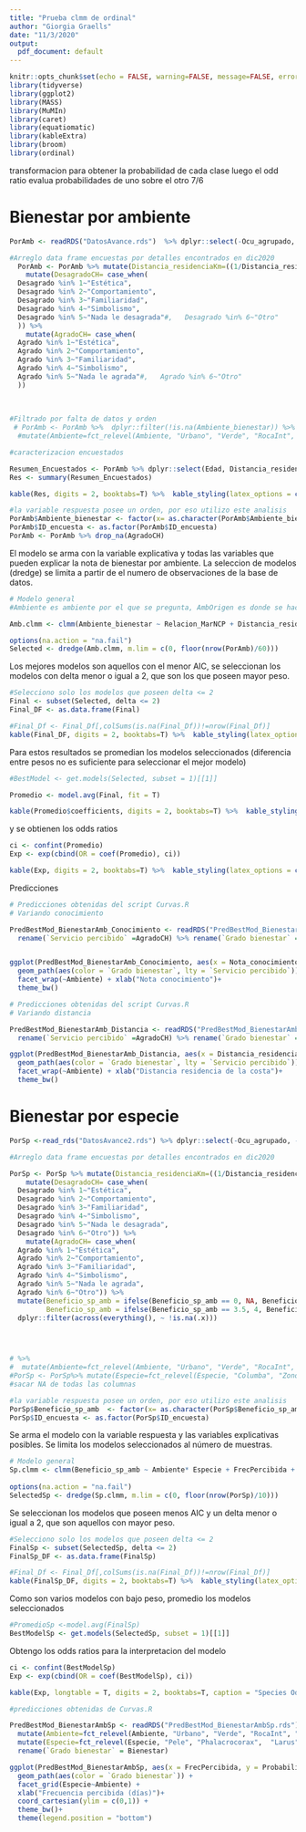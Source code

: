 ```yaml
---
title: "Prueba clmm de ordinal"
author: "Giorgia Graells"
date: "11/3/2020"
output:
  pdf_document: default
---
```


```r
knitr::opts_chunk$set(echo = FALSE, warning=FALSE, message=FALSE, error=F)
library(tidyverse)
library(ggplot2)
library(MASS)
library(MuMIn)
library(caret)
library(equatiomatic)
library(kableExtra)
library(broom)
library(ordinal)
```


transformacion para obtener la probabilidad de cada clase
luego el odd ratio evalua probabilidades de uno sobre el otro 7/6


# Bienestar por ambiente

```r
PorAmb <- readRDS("DatosAvance.rds")  %>% dplyr::select(-Ocu_agrupado, -Encuestador, -Ingresos, -Integrantes_familia, -Ingreso_percap)  

#Arreglo data frame encuestas por detalles encontrados en dic2020
  PorAmb <- PorAmb %>% mutate(Distancia_residenciaKm=((1/Distancia_residenciaKm)-1)) %>% 
    mutate(DesagradoCH= case_when(
  Desagrado %in% 1~"Estética",
  Desagrado %in% 2~"Comportamiento",
  Desagrado %in% 3~"Familiaridad",
  Desagrado %in% 4~"Simbolismo",
  Desagrado %in% 5~"Nada le desagrada"#,   Desagrado %in% 6~"Otro"
  )) %>% 
    mutate(AgradoCH= case_when(
  Agrado %in% 1~"Estética",
  Agrado %in% 2~"Comportamiento",
  Agrado %in% 3~"Familiaridad",
  Agrado %in% 4~"Simbolismo",
  Agrado %in% 5~"Nada le agrada"#,   Agrado %in% 6~"Otro"
  ))
  
    
  
#Filtrado por falta de datos y orden
 # PorAmb <- PorAmb %>%  dplyr::filter(!is.na(Ambiente_bienestar)) %>%
  #mutate(Ambiente=fct_relevel(Ambiente, "Urbano", "Verde", "RocaInt", "PlayaInt", "PlayaNat"))

```


```r
#caracterizacion encuestados

Resumen_Encuestados <- PorAmb %>% dplyr::select(Edad, Distancia_residenciaKm, Nota_conocimiento, Participacion_avistamiento, Ambiente_bienestar, ID_encuesta)
Res <- summary(Resumen_Encuestados)

kable(Res, digits = 2, booktabs=T) %>%  kable_styling(latex_options = c("scale_down"), font_size = 11)

```



```r
#la variable respuesta posee un orden, por eso utilizo este analisis
PorAmb$Ambiente_bienestar <- factor(x= as.character(PorAmb$Ambiente_bienestar), ordered= T)
PorAmb$ID_encuesta <- as.factor(PorAmb$ID_encuesta)
PorAmb <- PorAmb %>% drop_na(AgradoCH)
```



El modelo se arma con la variable explicativa y todas las variables que pueden explicar la nota de bienestar por ambiente. La seleccion de modelos (dredge) se limita a partir de el numero de observaciones de la base de datos.

```r
# Modelo general
#Ambiente es ambiente por el que se pregunta, AmbOrigen es donde se hace la encuesta

Amb.clmm <- clmm(Ambiente_bienestar ~ Relacion_MarNCP + Distancia_residenciaKm + Nota_conocimiento + AmbOrigen + Ambiente+ AgradoCH + Ambiente:AgradoCH  + (1|ID_encuesta), data = PorAmb)

options(na.action = "na.fail")       
Selected <- dredge(Amb.clmm, m.lim = c(0, floor(nrow(PorAmb)/60)))

```


Los mejores modelos son aquellos con el menor AIC, se seleccionan los modelos con delta menor o igual a 2, que son los que poseen mayor peso.



```r
#Selecciono solo los modelos que poseen delta <= 2 
Final <- subset(Selected, delta <= 2)
Final_DF <- as.data.frame(Final)

#Final_Df <- Final_Df[,colSums(is.na(Final_Df))!=nrow(Final_Df)]
kable(Final_DF, digits = 2, booktabs=T) %>%  kable_styling(latex_options = c("scale_down"), font_size = 9)
```

Para estos resultados se promedian los modelos seleccionados (diferencia entre pesos no es suficiente para seleccionar el mejor modelo) 

```r

#BestModel <- get.models(Selected, subset = 1)[[1]]

Promedio <- model.avg(Final, fit = T)

kable(Promedio$coefficients, digits = 2, booktabs=T) %>%  kable_styling(latex_options = c("scale_down"), font_size = 9)

```


y se obtienen los odds ratios

```r
ci <- confint(Promedio)
Exp <- exp(cbind(OR = coef(Promedio), ci))

kable(Exp, digits = 2, booktabs=T) %>%  kable_styling(latex_options = c("scale_down"), font_size = 9)

```


Predicciones


```r
# Predicciones obtenidas del script Curvas.R
# Variando conocimiento

PredBestMod_BienestarAmb_Conocimiento <- readRDS("PredBestMod_BienestarAmb_Conocimiento.rds") %>% 
  rename(`Servicio percibido` =AgradoCH) %>% rename(`Grado bienestar` = Bienestar)


ggplot(PredBestMod_BienestarAmb_Conocimiento, aes(x = Nota_conocimiento, y = Probabilidad)) +
  geom_path(aes(color = `Grado bienestar`, lty = `Servicio percibido`)) + 
  facet_wrap(~Ambiente) + xlab("Nota conocimiento")+
  theme_bw()
```

```r
# Predicciones obtenidas del script Curvas.R
# Variando distancia

PredBestMod_BienestarAmb_Distancia <- readRDS("PredBestMod_BienestarAmb_Distancia.rds") %>% 
  rename(`Servicio percibido` =AgradoCH) %>% rename(`Grado bienestar` = Bienestar)

ggplot(PredBestMod_BienestarAmb_Distancia, aes(x = Distancia_residenciaKm, y = Probabilidad)) +
  geom_path(aes(color = `Grado bienestar`, lty = `Servicio percibido`)) +
  facet_wrap(~Ambiente) + xlab("Distancia residencia de la costa")+
  theme_bw()

```


# Bienestar por especie

```r
PorSp <-read_rds("DatosAvance2.rds") %>% dplyr::select(-Ocu_agrupado, -Encuestador, -Ingresos, -Integrantes_familia, -Ingreso_percap)  

#Arreglo data frame encuestas por detalles encontrados en dic2020

PorSp <- PorSp %>% mutate(Distancia_residenciaKm=((1/Distancia_residenciaKm)-1)) %>% 
    mutate(DesagradoCH= case_when(
  Desagrado %in% 1~"Estética",
  Desagrado %in% 2~"Comportamiento",
  Desagrado %in% 3~"Familiaridad",
  Desagrado %in% 4~"Simbolismo",
  Desagrado %in% 5~"Nada le desagrada",
  Desagrado %in% 6~"Otro")) %>% 
    mutate(AgradoCH= case_when(
  Agrado %in% 1~"Estética",
  Agrado %in% 2~"Comportamiento",
  Agrado %in% 3~"Familiaridad",
  Agrado %in% 4~"Simbolismo",
  Agrado %in% 5~"Nada le agrada",
  Agrado %in% 6~"Otro")) %>% 
  mutate(Beneficio_sp_amb = ifelse(Beneficio_sp_amb == 0, NA, Beneficio_sp_amb),
         Beneficio_sp_amb = ifelse(Beneficio_sp_amb == 3.5, 4, Beneficio_sp_amb)) %>% 
  dplyr::filter(across(everything(), ~ !is.na(.x)))
  



# %>% 
#  mutate(Ambiente=fct_relevel(Ambiente, "Urbano", "Verde", "RocaInt", "PlayaInt", "PlayaNat"))
#PorSp <- PorSp%>% mutate(Especie=fct_relevel(Especie, "Columba", "Zonotrichia", "Turdus", "Larus", "Phalacrocorax"))
#sacar NA de todas las columnas


```


```r

#la variable respuesta posee un orden, por eso utilizo este analisis
PorSp$Beneficio_sp_amb  <- factor(x= as.character(PorSp$Beneficio_sp_amb), ordered= T)
PorSp$ID_encuesta <- as.factor(PorSp$ID_encuesta)

```



Se arma el modelo con la variable respuesta y las variables explicativas posibles. Se limita los modelos seleccionados al número de muestras.

```r
# Modelo general
Sp.clmm <- clmm(Beneficio_sp_amb ~ Ambiente* Especie + FrecPercibida + Conoce_especie + Conoce_nombre + Conoce_origen +AmbOrigen + (1|ID_encuesta) , data = PorSp)
                              
options(na.action = "na.fail")
SelectedSp <- dredge(Sp.clmm, m.lim = c(0, floor(nrow(PorSp)/10)))
```


Se seleccionan los modelos que poseen menos AIC y un delta menor o igual a 2, que son aquellos con mayor peso.


```r
#Selecciono solo los modelos que poseen delta <= 2 
FinalSp <- subset(SelectedSp, delta <= 2)
FinalSp_DF <- as.data.frame(FinalSp)

#Final_Df <- Final_Df[,colSums(is.na(Final_Df))!=nrow(Final_Df)]
kable(FinalSp_DF, digits = 2, booktabs=T) %>%  kable_styling(latex_options = c("scale_down"), font_size = 9)
```

Como son varios modelos con bajo peso, promedio los modelos seleccionados

```r

#PromedioSp <-model.avg(FinalSp)
BestModelSp <- get.models(SelectedSp, subset = 1)[[1]]

```

Obtengo los odds ratios para la interpretacion del modelo


```r
ci <- confint(BestModelSp)
Exp <- exp(cbind(OR = coef(BestModelSp), ci))

kable(Exp, longtable = T, digits = 2, booktabs=T, caption = "Species OddsRratios") %>%  kable_styling(latex_options = c("scale_down"), font_size = 8)

```


```r
#predicciones obtenidas de Curvas.R

PredBestMod_BienestarAmbSp <- readRDS("PredBestMod_BienestarAmbSp.rds") %>%
  mutate(Ambiente=fct_relevel(Ambiente, "Urbano", "Verde", "RocaInt", "PlayaInt", "PlayaNat")) %>% 
  mutate(Especie=fct_relevel(Especie, "Pele", "Phalacrocorax",  "Larus", "Zonotrichia", "Turdus", "Columba")) %>% 
  rename(`Grado bienestar` = Bienestar)

ggplot(PredBestMod_BienestarAmbSp, aes(x = FrecPercibida, y = Probabilidad)) +
  geom_path(aes(color = `Grado bienestar`)) + 
  facet_grid(Especie~Ambiente) + 
  xlab("Frecuencia percibida (días)")+
  coord_cartesian(ylim = c(0,1)) +
  theme_bw()+
  theme(legend.position = "bottom")
```


